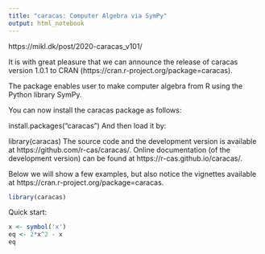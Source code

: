 ```yaml
---
title: "caracas: Computer Algebra via SymPy"
output: html_notebook
---
```

https://mikl.dk/post/2020-caracas_v101/

It is with great pleasure that we can announce the release of caracas version 1.0.1 to CRAN (https://cran.r-project.org/package=caracas).

The package enables user to make computer algebra from R using the Python library SymPy.

You can now install the caracas package as follows:

install.packages("caracas")
And then load it by:

library(caracas)
The source code and the development version is available at https://github.com/r-cas/caracas/. Online documentation (of the development version) can be found at https://r-cas.github.io/caracas/.

Below we will show a few examples, but also notice the vignettes available at https://cran.r-project.org/package=caracas.


```r
library(caracas)
```

Quick start:
```r
x <- symbol('x')
eq <- 2*x^2 - x
eq

```

